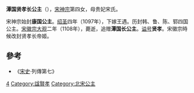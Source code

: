 {{東亞女性歷史人物
| 名稱=潭国贤孝长公主/贤孝帝姬
| 身份=[[宋朝|宋朝]]公主
| 畫像=
| 說明=
| 姓=赵
| 名=
| 封爵=公主，帝姬
| 位號=
| 封號=康国公主、韩国公主、鲁国公主、陈国公主、郓国公主、潭国长公主，贤孝长帝姬
| 出生年=
| 逝世年=1108年
| 諡號=贤孝
| 墳墓=
| 父親=[[宋神宗|宋神宗]]
| 同胞兄弟=成王[[趙佾|趙佾]]、唐哀獻王[[趙俊|趙俊]]
| 母親=宋贵妃
|}}
'''潭国贤孝长公主'''（{{bd|？||1108年||catIdx=Z}}），[[宋神宗|宋神宗]]第四女，母贵妃宋氏。

宋神宗始封'''康国公主'''。[[绍圣|绍圣]]四年（1097年），下嫁王遇。历封韩、鲁、陈、郓四国公主。[[宋徽宗|宋徽宗]][[大观|大观]]二年（1108年），薨逝，追赠'''潭国长公主'''。[[谥号|谥号]]'''贤孝'''。宋徽宗時候改封贤孝长帝姬。

==參考==
*《[[宋史|宋史]]·列傳第七》

[[Category:宋神宗皇女|4]]
[[Category:諡賢孝|Category:諡賢孝]]
[[Category:北宋公主|Category:北宋公主]]